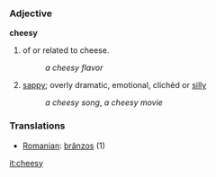 === Adjective ===

'''cheesy'''
# of or related to cheese.
#: ''a cheesy flavor''
# [[sappy]]; overly dramatic, emotional, clichéd or [[silly]]
#: ''a cheesy song'', ''a cheesy movie''

=== Translations ===
*[[Romanian]]: [[brânzos]] (1)

[[it:cheesy]]